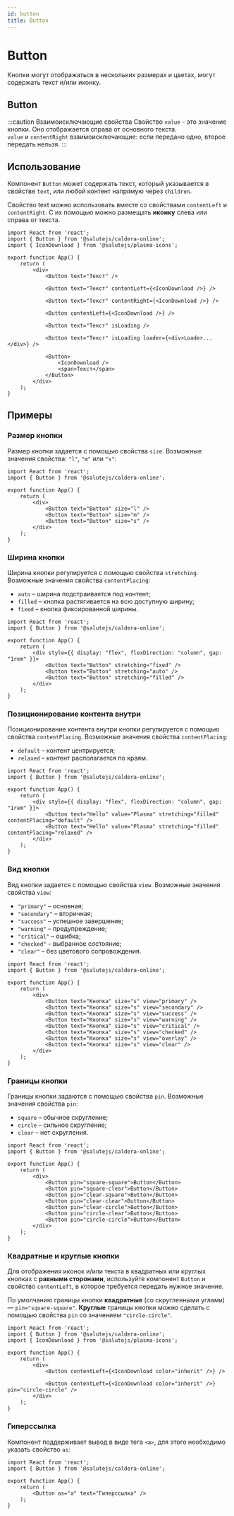 ```yaml
---
id: button
title: Button
---
```



# Button
Кнопки могут отображаться в нескольких размерах и цветах, могут содержать текст и/или иконку.

## Button
<Description name="Button" />
<PropsTable name="Button" />

:::caution Взаимоисключающие свойства
Свойство `value` - это значение кнопки. Оно отображается справа от основного текста.<br/>
`value` и `contentRight` взаимоисключающие: если передано одно, второе передать нельзя.
:::

## Использование
Компонент `Button` может содержать текст, который указывается в
свойстве `text`, или любой контент напрямую через `children`.

Свойство text можно использовать вместе со свойствами `contentLeft` и `contentRight`.
С их помощью можно размещать **иконку** слева или справа от текста.

```tsx live
import React from 'react';
import { Button } from '@salutejs/caldera-online';
import { IconDownload } from '@salutejs/plasma-icons';

export function App() {
    return (
        <div>
            <Button text="Текст" />

            <Button text="Текст" contentLeft={<IconDownload />} />

            <Button text="Текст" contentRight={<IconDownload />} />

            <Button contentLeft={<IconDownload />} />

            <Button text="Текст" isLoading />

            <Button text="Текст" isLoading loader={<div>Loader...</div>} />

            <Button>
                <IconDownload />
                <span>Текст</span>
            </Button>
        </div>
    );
}
```

## Примеры

### Размер кнопки
Размер кнопки задается с помощью свойства `size`. Возможные значения свойства: `"l"`, `"m"` или `"s"`:

```tsx live
import React from 'react';
import { Button } from '@salutejs/caldera-online';

export function App() {
    return (
        <div>
            <Button text="Button" size="l" />
            <Button text="Button" size="m" />
            <Button text="Button" size="s" />
        </div>
    );
}
```

### Ширина кнопки
Ширина кнопки регулируется с помощью свойства `stretching`.
Возможные значения свойства `contentPlacing`:
+ `auto` – ширина подстраивается под контент;
+ `filled` – кнопка растягивается на всю доступную ширину;
+ `fixed` – кнопка фиксированной ширины.

```tsx live
import React from 'react';
import { Button } from '@salutejs/caldera-online';

export function App() {
    return (
        <div style={{ display: "flex", flexDirection: "column", gap: "1rem" }}>
            <Button text="Button" stretching="fixed" />
            <Button text="Button" stretching="auto" />
            <Button text="Button" stretching="filled" />
        </div>
    );
}
```

### Позиционирование контента внутри
Позиционирование контента внутри кнопки регулируется с помощью свойства `contentPlacing`.
Возможные значения свойства `contentPlacing`:
+ `default` – контент центрируется;
+ `relaxed` – контент располагается по краям.

```tsx live
import React from 'react';
import { Button } from '@salutejs/caldera-online';

export function App() {
    return (
        <div style={{ display: "flex", flexDirection: "column", gap: "1rem" }}>
            <Button text="Hello" value="Plasma" stretching="filled" contentPlacing="default" />
            <Button text="Hello" value="Plasma" stretching="filled" contentPlacing="relaxed" />
        </div>
    );
}
```

### Вид кнопки
Вид кнопки задается с помощью свойства `view`. Возможные значения свойства `view`:
+ `"primary"` – основная;
+ `"secondary"` – вторичная;
+ `"success"` – успешное завершение;
+ `"warning"` – предупреждение;
+ `"critical"` – ошибка;
+ `"checked"` – выбранное состояние;
+ `"clear"` – без цветового сопровождения.

```tsx live
import React from 'react';
import { Button } from '@salutejs/caldera-online';

export function App() {
    return (
        <div>
            <Button text="Кнопка" size="s" view="primary" />
            <Button text="Кнопка" size="s" view="secondary" />
            <Button text="Кнопка" size="s" view="success" />
            <Button text="Кнопка" size="s" view="warning" />
            <Button text="Кнопка" size="s" view="critical" />
            <Button text="Кнопка" size="s" view="checked" />
            <Button text="Кнопка" size="s" view="overlay" />
            <Button text="Кнопка" size="s" view="clear" />
        </div>
    );
}
```

### Границы кнопки
Границы кнопки задаются с помощью свойства `pin`. Возможные значения свойства `pin`:
+ `square` – обычное скругление;
+ `circle` – сильное скругление;
+ `clear` – нет скругления.

```tsx live
import React from 'react';
import { Button } from '@salutejs/caldera-online';

export function App() {
    return (
        <div>
            <Button pin="square-square">Button</Button>
            <Button pin="square-clear">Button</Button>
            <Button pin="clear-square">Button</Button>
            <Button pin="clear-clear">Button</Button>
            <Button pin="clear-circle">Button</Button>
            <Button pin="circle-clear">Button</Button>
            <Button pin="circle-circle">Button</Button>
        </div>
    );
}
```

### Квадратные и круглые кнопки
Для отображения иконок и/или текста в квадратных или круглых кнопках с **равными сторонами**,
используйте компонент `Button` и свойство `contentLeft`, в которое требуется передать нужное значение.

По умолчанию границы кнопки **квадратные** (со скругленными углами) — `pin="square-square"`.
**Круглые** границы кнопки можно сделать с помощью свойства `pin` со значением `"circle-circle"`.

```tsx live
import React from 'react';
import { Button } from '@salutejs/caldera-online';
import { IconDownload } from '@salutejs/plasma-icons';

export function App() {
    return (
        <div>
            <Button contentLeft={<IconDownload color="inherit" />} />

            <Button contentLeft={<IconDownload color="inherit" />} pin="circle-circle" />
        </div>
    );
}
```

### Гиперссылка
Компонент поддерживает вывод в виде тега `<a>`, для этого необходимо указать свойство `as`:

```tsx live
import React from 'react';
import { Button } from '@salutejs/caldera-online';

export function App() {
    return (
        <Button as="a" text="Гиперссылка" />
    );
}
```
